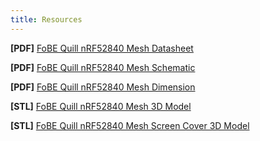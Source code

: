 ```yaml
---
title: Resources
---
```


**[PDF]** [FoBE Quill nRF52840 Mesh Datasheet](/assets/files/f1101/f1101.prj.datasheet.r1a.pdf)

**[PDF]** [FoBE Quill nRF52840 Mesh Schematic](/assets/files/f1101/f1101.prj.sch.r1a.pdf)

**[PDF]** [FoBE Quill nRF52840 Mesh Dimension](/assets/files/f1101/f1101.prj.dim.r1a.pdf)

**[STL]** [FoBE Quill nRF52840 Mesh 3D Model](/assets/files/f1101/f1101.prj.model.r1a.stl)

**[STL]** [FoBE Quill nRF52840 Mesh Screen Cover 3D Model](/assets/files/f1101/f1101.prj.model-screen-cover.stl)
